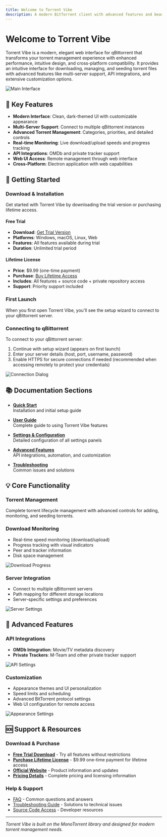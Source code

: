 ```yaml
---
title: Welcome to Torrent Vibe
description: A modern BitTorrent client with advanced features and beautiful interface
---
```


# Welcome to Torrent Vibe

Torrent Vibe is a modern, elegant web interface for qBittorrent that transforms your torrent management experience with enhanced performance, intuitive design, and cross-platform compatibility. It provides an intuitive interface for downloading, managing, and seeding torrent files with advanced features like multi-server support, API integrations, and extensive customization options.

![Main Interface](/screenshots/TorrentVibeScreenshot_MainInterface.jpeg)

## 🚀 Key Features

- **Modern Interface**: Clean, dark-themed UI with customizable appearance
- **Multi-Server Support**: Connect to multiple qBittorrent instances
- **Advanced Torrent Management**: Categories, priorities, and detailed controls
- **Real-time Monitoring**: Live download/upload speeds and progress tracking
- **API Integrations**: OMDb and private tracker support
- **Web UI Access**: Remote management through web interface
- **Cross-Platform**: Electron application with web capabilities

## 📖 Getting Started

### Download & Installation
Get started with Torrent Vibe by downloading the trial version or purchasing lifetime access.

#### Free Trial
- **Download**: [Get Trial Version](https://github.com/Torrent-Vibe/Torrent-Vibe/releases)
- **Platforms**: Windows, macOS, Linux, Web
- **Features**: All features available during trial
- **Duration**: Unlimited trial period

#### Lifetime License
- **Price**: $9.99 (one-time payment)
- **Purchase**: [Buy Lifetime Access](https://www.creem.io/payment/prod_3MvxEew9LAj3kofPW6vqia)
- **Includes**: All features + source code + private repository access
- **Support**: Priority support included

### First Launch
When you first open Torrent Vibe, you'll see the setup wizard to connect to your qBittorrent server.


### Connecting to qBittorrent
To connect to your qBittorrent server:

1. Continue with setup wizard (appears on first launch)
2. Enter your server details (host, port, username, password)
3. Enable HTTPS for secure connections if needed (recommended when accessing remotely to protect your credentials)

![Connection Dialog](/screenshots/TorrentVibeScreenshot_qBittorrent_Connection_Dialog.jpeg)

## 📚 Documentation Sections

- **[Quick Start](quick-start/)**  
  Installation and initial setup guide

- **[User Guide](user-guide/)**  
  Complete guide to using Torrent Vibe features

- **[Settings & Configuration](settings/)**  
  Detailed configuration of all settings panels

- **[Advanced Features](advanced/)**  
  API integrations, automation, and customization

- **[Troubleshooting](troubleshooting/)**  
  Common issues and solutions

## 💡 Core Functionality

### Torrent Management
Complete torrent lifecycle management with advanced controls for adding, monitoring, and seeding torrents.

### Download Monitoring
- Real-time speed monitoring (download/upload)
- Progress tracking with visual indicators
- Peer and tracker information
- Disk space management

![Download Progress](/screenshots/TorrentVibeScreenshot_DownloadingProgress.jpeg)

### Server Integration
- Connect to multiple qBittorrent servers
- Path mapping for different storage locations
- Server-specific settings and preferences

![Server Settings](/screenshots/TorrentVibeScreenshot_ServersSettings.png)

## 🔧 Advanced Features

### API Integrations
- **OMDb Integration**: Movie/TV metadata discovery
- **Private Trackers**: M-Team and other private tracker support

![API Settings](/screenshots/TorrentVibeScreenshot_APITokensSettings.png)

### Customization
- Appearance themes and UI personalization
- Speed limits and scheduling
- Advanced BitTorrent protocol settings
- Web UI configuration for remote access

![Appearance Settings](/screenshots/TorrentVibeScreenshot_AppearanceSettings.jpeg)

## 🆘 Support & Resources

### Download & Purchase
- **[Free Trial Download](https://github.com/Torrent-Vibe/Torrent-Vibe/releases)** - Try all features without restrictions
- **[Purchase Lifetime License](https://www.creem.io/payment/prod_3MvxEew9LAj3kofPW6vqia)** - $9.99 one-time payment for lifetime access
- **[Official Website](https://torrent-vibe.app/)** - Product information and updates
- **[Pricing Details](purchase/pricing/)** - Complete pricing and licensing information

### Help & Support
- [FAQ](troubleshooting/faq) - Common questions and answers
- [Troubleshooting Guide](troubleshooting/) - Solutions to technical issues
- [Source Code Access](advanced/source-code) - Developer resources

---

*Torrent Vibe is built on the MonoTorrent library and designed for modern torrent management needs.*